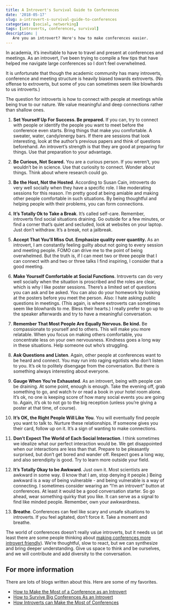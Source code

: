 ```yaml
---
title: A Introvert's Survival Guide to Conferences
date: '2018-05-17'
slug: a-introvert-s-survival-guide-to-conferences
categories: [social, networking]
tags: [introverts, conferences, survival]
description: |
   Are you an introvert? Here's how to make conferences easier.   
---
```


In academia, it’s inevitable to have to travel and present at conferences and meetings. As an introvert, I've been trying to compile a few tips that have helped me navigate large conferences so I don’t feel overwhelmed. 

It is unfortunate that though the academic community has many introverts, conference and meeting structure is heavily biased towards extroverts. (No offense to extroverts, but some of you can sometimes seem like blowhards to us introverts.) 

The question for introverts is how to connect with people at meetings while being true to our nature. We value meaningful and deep connections rather than shallow ones.

1. **Set Yourself Up For Success. Be prepared.** If you can, try to connect with people or identify the people you want to meet before the conference even starts. Bring things that make you comfortable. A sweater, water, candy/energy bars. If there are sessions that look interesting, look at the author’s previous papers and think of questions beforehand. An introvert’s strength is that they are good at preparing for things. Use that preparation to your advantage.

1. **Be Curious, Not Scared.** You are a curious person. If you weren’t, you wouldn’t be in science. Use that curiosity to connect. Wonder about things. Think about where research could go.

1.  **Be the Host, Not the Hosted**. According to Susan Cain, introverts do very well socially when they have a specific role. I like moderating sessions for this reason. I’m pretty good at being amiable and making other people comfortable in such situations. By being thoughtful and helping people with their problems, you can form connections.

1. **It’s Totally Ok to Take a Break**. It’s called self-care. Remember, introverts find social situations draining. Go outside for a few minutes, or find a corner that’s quiet and secluded, look at websites on your laptop. Just don’t withdraw. It’s a break, not a jailbreak.

1. **Accept That You’ll Miss Out. Emphasize quality over quantity.** As an introvert, I am constantly feeling guilty about not going to every session and meeting people. FOMO can drive me to the point of being overwhelmed. But the truth is, if I can meet two or three people that I can connect with and two or three talks I find inspiring, I consider that a good meeting.

1. **Make Yourself Comfortable at Social Functions**.  Introverts can do very well socially when the situation is proscribed and the roles are clear, which is why I like poster sessions. There’s a limited set of questions you can ask and be asked. You can also do your homework by looking at the posters before you meet the person. Also: I hate asking public questions in meetings. (This again, is where extroverts can sometimes seem like blowhards to me. Bless their hearts.) I really prefer to go up to the speaker afterwards and try to have a meaningful conversation. 

1. **Remember That Most People Are Equally Nervous. Be kind.** Be compassionate to yourself and to others. This will make you more relatable. When you focus on making others comfortable, you concentrate less on your own nervousness. Kindness goes a long way in these situations. Help someone out who’s struggling. 

1. **Ask Questions and Listen**. Again, other people at conferences want to be heard and connect. You may run into raging egotists who don’t listen to you. It’s ok to politely disengage from the conversation. But there is something always interesting about everyone.

1. **Gauge When You’re Exhausted**. As an introvert, being with people can be draining. At some point, enough is enough. Take the evening off, grab something to go, and watch tv or read a book in your hotel room alone. It’s ok, no one is keeping score of how many social events you are going to. Again, it’s ok to not go to the big reception (unless you’re giving a poster at that time, of course). 

1.  **It’s OK, the Right People Will Like You**.  You will eventually find people you want to talk to. Nurture these relationships. If someone gives you their card, follow up on it. It’s a sign of wanting to make connections.

1. **Don’t Expect The World of Each Social Interaction**. I think sometimes we idealize what our perfect interaction would be. We get disappointed when our interactions are less than that. Prepare to be pleasantly surprised, but don’t get bored and wander off. Respect goes a long way, and also serendipity is good. Try to learn more outside your field.

1. **It’s Totally Okay to be Awkward**. Just own it. Most scientists are awkward in some way.  (I know that I am, stop denying it people.) Being awkward is a way of being vulnerable - and being vulnerable is a way of connecting. I sometimes consider wearing an “I’m an introvert” button at conferences. At least it would be a good conversation starter. So go ahead, wear something quirky that you like. It can serve as a signal to find like minded people. Remember, own your awkwardness.

1. **Breathe**.  Conferences can feel like scary and unsafe situations to introverts. If you feel agitated, don’t force it. Take a moment and breathe. 

The world of conferences doesn’t really value introverts, but it needs us (at least there are some people thinking about [making conferences more introvert friendly](https://scientistseessquirrel.wordpress.com/2018/03/15/making-a-conference-introvert-friendly/)). We’re thoughtful, slow to react, but we can synthesize and bring deeper understanding. Give us space to think and be ourselves, and we will contribute and add diversity to the conversation. 

## For more information

There are lots of blogs written about this. Here are some of my favorites.

- [How to Make the Most of a Conference as an Introvert](https://www.theconfusedmillennial.com/conference-introvert/)
- [How to Survive Big Conferences As an Introvert](https://www.lifehack.org/articles/communication/how-to-survive-big-conferences-as-an-introvert.html)
- [How Introverts can Make the Most of Conferences](https://hbr.org/2015/10/how-introverts-can-make-the-most-of-conferences)

